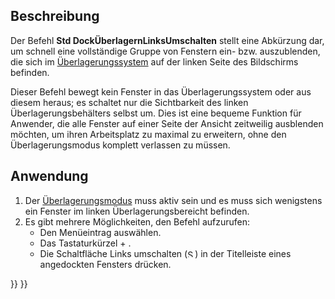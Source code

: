 <languages/>

{{Docnav/de
|[[Std_DockOverlayMouseTransparent/de|DockÜberlagernMaustransparent]]
|[[Std_DockOverlayToggleRight/de|DockÜberlagernRechtsUmschalten]]
|[[Std_View_Menu/de|Std Menü Ansicht]]
|IconL=
|IconR=Std_DockOverlayToggleRight.svg
|IconC=Freecad.svg
}}

{{GuiCommand/de
|Name=Std DockOverlayToggleLeft
|Name/de=Std DockÜberlagernLinksUmschalten
|MenuLocation=Ansicht → Dock panel overlay → Links umschalten
|Workbenches=Alle
|Shortcut={{KEY|Ctrl}}+{{KEY|Left}}
|Version=1.0
|SeeAlso=[[Std_DockOverlayToggleRight/de|DockÜberlagernRechtsUmschalten]], [[Std_DockOverlayToggleTop/de|DockÜberlagernObenUmschalten]], [[Std_DockOverlayToggleBottom/de|DockÜberlagernUntenUmschalten]], [[Std_DockOverlayAll/de|DockÜberlagernAlle]]
}}

<span id="Description"></span>
==Beschreibung==

Der Befehl '''Std DockÜberlagernLinksUmschalten''' stellt eine Abkürzung dar, um schnell eine vollständige Gruppe von Fenstern ein- bzw. auszublenden, die sich im [[Std_DockOverlayAll/de|Überlagerungssystem]] auf der linken Seite des Bildschirms befinden.

Dieser Befehl bewegt kein Fenster in das Überlagerungssystem oder aus diesem heraus; es schaltet nur die Sichtbarkeit des linken Überlagerungsbehälters selbst um. Dies ist eine bequeme Funktion für Anwender, die alle Fenster auf einer Seite der Ansicht zeitweilig ausblenden möchten, um ihren Arbeitsplatz zu maximal zu erweitern, ohne den Überlagerungsmodus komplett verlassen zu müssen.

<span id="Usage"></span>
==Anwendung==

# Der [[Std_DockOverlayAll/de|Überlagerungsmodus]] muss aktiv sein und es muss sich wenigstens ein Fenster im linken Überlagerungsbereicht befinden.
# Es gibt mehrere Möglichkeiten, den Befehl aufzurufen:
#* Den Menüeintrag {{MenuCommand|Ansicht → Dock panel overlay → Links umschalten}} auswählen.
#* Das Tastaturkürzel {{KEY|Ctrl}} + {{KEY|Left}}.
#* Die Schaltfläche Links umschalten ([[File:Std DockOverlayToggleLeft.svg|12x12px]]) in der Titelleiste eines angedockten Fensters drücken.


{{Docnav/de
|[[Std_DockOverlayMouseTransparent/de|DockÜberlagernMaustransparent]]
|[[Std_DockOverlayToggleRight/de|DockÜberlagernRechtsUmschalten]]
|[[Std_View_Menu/de|Std Menü Ansicht]]
|IconL=
|IconR=Std_DockOverlayToggleRight.svg
|IconC=Freecad.svg
}}

{{Std_Base_navi{{#translation:}}}}
{{Userdocnavi{{#translation:}}}}